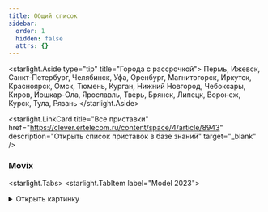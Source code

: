 ```yaml
---
title: Общий список
sidebar:
  order: 1
  hidden: false
  attrs: {}
---
```

<starlight.Aside type="tip" title="Города с рассрочкой">
  Пермь, Ижевск, Санкт-Петербург, Челябинск, Уфа, Оренбург, Магнитогорск, Иркутск, Красноярск, Омск, Тюмень, Курган, Нижний Новгород, Чебоксары, Киров, Йошкар-Ола, Ярославль, Тверь, Брянск, Липецк, Воронеж, Курск, Тула, Рязань
</starlight.Aside>

<starlight.LinkCard title="Все приставки" href="https://clever.ertelecom.ru/content/space/4/article/8943" description="Открыть список приставок в базе знаний" target="_blank" />

### Movix

<starlight.Tabs>
  <starlight.TabItem label="Model 2023">
    <details>
      <summary>
        Открыть картинку
      </summary>

      <astroassets.Image src="/images/general/Movix 2023.jpg" alt="Movix PRO Model 2023" width="600" height="100" loading="lazy" decoding="async" />
      <a href="/images/tp-link/Movix 2023.jpg" download="Movix 2023.jpg">Скачать картинку</a>
    </details>

    ```txt
    Модель: Movix Model 2023
    - Официальный Android TV 11
    - Голосовой поиск (Google Assistant)
    - Подключение устройств по Bluetooth
    - Объемный звук Dolby Atmos
    - Поддержка Dolby Vision
    - Увеличенный объем памяти – 4 Гб RAM и 16 Гб Flash
    - Подключение по Wi-Fi и кабелем
    - Поддержка 4К
    - Родительский контроль
    - Управление просмотром
    - Списки каналов
    - Гарантия: 1 год

    Стоимость
    - В собственность - 6 200 ₽
    - В рассрочку:
    - 1 400 ₽/мес. на 6 месяцев (общая стоимость - 8 400 ₽)
    ```

    Рассрочка от банка:

    ```txt
    - 2 160 ₽/мес. на 3 месяца (общая стоимость - 6 480 ₽)
    - 1 116 ₽/мес. на 6 месяцев (общая стоимость - 6 695 ₽)
    - 595 ₽/мес. на 12 месяцев (общая стоимость - 7 140 ₽)
    - 337 ₽/мес. на 24 месяцев (общая стоимость - 8 084 ₽)
    - 253 ₽/мес. на 36 месяцев (общая стоимость - 9 100 ₽)
    ```

    <starlight.CardGrid stagger={false}>
      <starlight.LinkCard title="База знаний" href="https://clever.ertelecom.ru/content/space/4/folder/477/article/4424" description="Movix Model 2023 в базе знаний" target="_blank" />

      <starlight.LinkCard title="Пульт от приставки" href="https://clever.ertelecom.ru/content/space/4/folder/477/article/6947" description="Открыть пульт в базе знаний" target="_blank" />
    </starlight.CardGrid>
  </starlight.TabItem>

  <starlight.TabItem label="Model 2021">
    <details>
      <summary>
        Открыть картинку
      </summary>

      <astroassets.Image src="/images/general/Movix2021.jpg" alt="Movix Model 2021" width="600" height="100" loading="lazy" decoding="async" />
      <a href="/images/tp-link/Movix2021.jpg" download="Movix 2021.jpg">Скачать картинку</a>
    </details>

    ```txt
    Модель: Movix Model 2021
    - Официальный Android TV 11
    - Голосовой поиск (Google Assistant)
    - Подключение устройств по Bluetooth
    - Просмотр файлов с USB-флешки
    - Поддержка 4К
    - Подключение по Wi-Fi и кабелем
    - Bluetooth 5.1
    - Родительский контроль
    - Управление просмотром
    - Списки каналов
    - Гарантия: 1 год

    Стоимость:
    - В собственность - 5 100 ₽
    - В рассрочку:
    - 980 ₽/мес. на 6 месяцев (общая стоимость - 5 880 ₽)
    ```

    Рассрочка от банка:

    ```txt
    - 1 777 ₽/мес. на 3 месяца (общая стоимость - 5 330 ₽)
    - 918 ₽/мес. на 6 месяцев (общая стоимость - 5 508 ₽)
    - 489 ₽/мес. на 12 месяцев (общая стоимость - 5 873 ₽)
    - 277 ₽/мес. на 24 месяцев (общая стоимость - 6 650 ₽)
    - 208 ₽/мес. на 36 месяцев (общая стоимость - 7 486 ₽)
    ```

    <starlight.CardGrid stagger={false}>
      <starlight.LinkCard title="База знаний" href="https://clever.ertelecom.ru/content/space/4/folder/477/article/4655" description="Movix Model 2023 в базе знаний" target="_blank" />

      <starlight.LinkCard title="Пульт от приставки" href="https://clever.ertelecom.ru/content/space/4/folder/477/article/4951" description="Открыть пульт в базе знаний" target="_blank" />
    </starlight.CardGrid>
  </starlight.TabItem>

  <starlight.TabItem label="Go">
    <details>
      <summary>
        Открыть картинку
      </summary>

      <astroassets.Image src="/images/general/Movix GO.jpg" alt="Movix GO" width="600" height="100" loading="lazy" decoding="async" />
      <a href="/images/tp-link/Movix GO.jpg" download="Movix GO.jpg">Скачать картинку</a>
    </details>

    ```txt
    Модель: Movix Go
    - Официальный Android TV 11
    - Голосовой поиск (Google Assistant)
    - Подключение устройств по Bluetooth
    - Поддержка 4К
    - Подключение по Wi-Fi
    - Bluetooth 5.1
    - Родительский контроль
    - Управление просмотром
    - Списки каналов
    - Гарантия: 1 год

    Стоимость:
    - В собственность - 5 590 ₽
    - В рассрочку:
    - 1080 ₽/мес. на 6 месяцев (общая стоимость - 6 480 ₽)
    ```

    Рассрочка от банка:

    ```txt
    - 1 947 ₽/мес. на 3 месяца (общая стоимость - 5 842 ₽)
    - 1 006 ₽/мес. на 6 месяцев (общая стоимость - 6 037 ₽)
    - 536 ₽/мес. на 12 месяцев (общая стоимость - 6 438 ₽)
    - 304 ₽/мес. на 24 месяцев (общая стоимость - 7 289 ₽)
    - 228 ₽/мес. на 36 месяцев (общая стоимость -8 205 ₽)
    ```

    <starlight.CardGrid stagger={false}>
      <starlight.LinkCard title="База знаний" href="https://clever.ertelecom.ru/content/space/4/folder/477/article/4621" description="Movix Model 2023 в базе знаний" target="_blank" />

      <starlight.LinkCard title="Пульт от приставки" href="https://clever.ertelecom.ru/content/space/4/folder/477/article/4951" description="Открыть пульт в базе знаний" target="_blank" />
    </starlight.CardGrid>
  </starlight.TabItem>
</starlight.Tabs>
